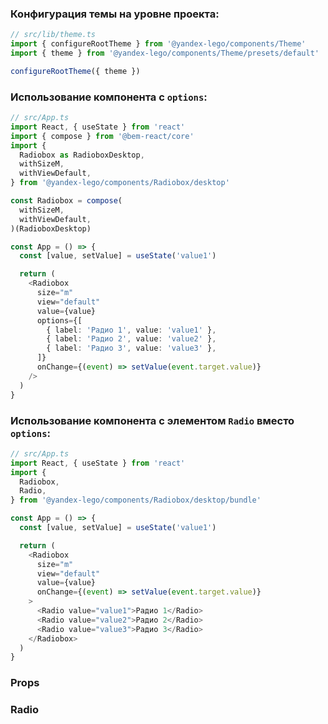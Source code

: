
### Конфигурация темы на уровне проекта:

```ts
// src/lib/theme.ts
import { configureRootTheme } from '@yandex-lego/components/Theme'
import { theme } from '@yandex-lego/components/Theme/presets/default'

configureRootTheme({ theme })
```

### Использование компонента с `options`:

```ts
// src/App.ts
import React, { useState } from 'react'
import { compose } from '@bem-react/core'
import {
  Radiobox as RadioboxDesktop,
  withSizeM,
  withViewDefault,
} from '@yandex-lego/components/Radiobox/desktop'

const Radiobox = compose(
  withSizeM,
  withViewDefault,
)(RadioboxDesktop)

const App = () => {
  const [value, setValue] = useState('value1')

  return (
    <Radiobox
      size="m"
      view="default"
      value={value}
      options={[
        { label: 'Радио 1', value: 'value1' },
        { label: 'Радио 2', value: 'value2' },
        { label: 'Радио 3', value: 'value3' },
      ]}
      onChange={(event) => setValue(event.target.value)}
    />
  )
}
```

### Использование компонента с элементом `Radio` вместо `options`:

```ts
// src/App.ts
import React, { useState } from 'react'
import {
  Radiobox,
  Radio,
} from '@yandex-lego/components/Radiobox/desktop/bundle'

const App = () => {
  const [value, setValue] = useState('value1')

  return (
    <Radiobox
      size="m"
      view="default"
      value={value}
      onChange={(event) => setValue(event.target.value)}
    >
      <Radio value="value1">Радио 1</Radio>
      <Radio value="value2">Радио 2</Radio>
      <Radio value="value3">Радио 3</Radio>
    </Radiobox>
  )
}
```
### Props

<PropsTable props={radioBoxProps} />

### Radio

<PropsTable props={radioProps} />
